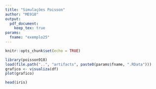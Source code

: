 ```yaml
---
title: "Simulações Poisson"
author: "ME918"
output: 
  pdf_document:
    keep_tex: true
params:
  fname: "exemplo25"
---
```


```r
knitr::opts_chunk$set(echo = TRUE)
```

```r
library(poisson918)
load(file.path("..", "artifacts", paste0(params$fname, ".RData")))
grafico <- visualiza(df)
plot(grafico)
```

```r
head(iris)
```
